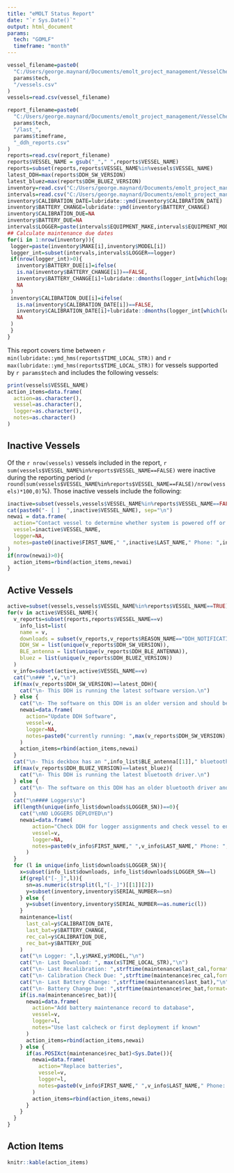 ```yaml
---
title: "eMOLT Status Report"
date: "`r Sys.Date()`"
output: html_document
params:
  tech: "GOMLF"
  timeframe: "month"
---
```


```r
vessel_filename=paste0(
  "C:/Users/george.maynard/Documents/emolt_project_management/VesselCheckIns/",
  params$tech,
  "/vessels.csv"
)
vessels=read.csv(vessel_filename)
```

```r
report_filename=paste0(
  "C:/Users/george.maynard/Documents/emolt_project_management/VesselCheckIns/",
  params$tech,
  "/last_",
  params$timeframe,
  "_ddh_reports.csv"
)
reports=read.csv(report_filename)
reports$VESSEL_NAME = gsub("_"," ",reports$VESSEL_NAME)
reports=subset(reports,reports$VESSEL_NAME%in%vessels$VESSEL_NAME)
latest_DDH=max(reports$DDH_SW_VERSION)
latest_bluez=max(reports$DDH_BLUEZ_VERSION)
inventory=read.csv("C:/Users/george.maynard/Documents/emolt_project_management/VesselCheckIns/maintenance_inventory.csv")
intervals=read.csv("C:/Users/george.maynard/Documents/emolt_project_management/VesselCheckIns/maintenance_intervals.csv")
inventory$CALIBRATION_DATE=lubridate::ymd(inventory$CALIBRATION_DATE)
inventory$BATTERY_CHANGE=lubridate::ymd(inventory$BATTERY_CHANGE)
inventory$CALIBRATION_DUE=NA
inventory$BATTERY_DUE=NA
intervals$LOGGER=paste(intervals$EQUIPMENT_MAKE,intervals$EQUIPMENT_MODEL)
## Calculate maintenance due dates
for(i in 1:nrow(inventory)){
 logger=paste(inventory$MAKE[i],inventory$MODEL[i])
 logger_int=subset(intervals,intervals$LOGGER==logger)
 if(nrow(logger_int)>0){
   inventory$BATTERY_DUE[i]=ifelse(
   is.na(inventory$BATTERY_CHANGE[i])==FALSE,
   inventory$BATTERY_CHANGE[i]+lubridate::dmonths(logger_int[which(logger_int$EQUIPMENT_MAINTENANCE_EVENT=="Battery Replaced"),"EQUIPMENT_MAINTENANCE_INTERVAL_MONTHS"]),
   NA
 )
 inventory$CALIBRATION_DUE[i]=ifelse(
   is.na(inventory$CALIBRATION_DATE[i])==FALSE,
   inventory$CALIBRATION_DATE[i]+lubridate::dmonths(logger_int[which(logger_int$EQUIPMENT_MAINTENANCE_EVENT%in%c("Calibration Check","Factory Calibration")),"EQUIPMENT_MAINTENANCE_INTERVAL_MONTHS"]),
   NA
 )
 }
}
```

This report covers time between `r min(lubridate::ymd_hms(reports$TIME_LOCAL_STR))` and `r max(lubridate::ymd_hms(reports$TIME_LOCAL_STR))` for vessels supported by `r params$tech` and includes the following vessels: 

```r
print(vessels$VESSEL_NAME)
action_items=data.frame(
  action=as.character(),
  vessel=as.character(),
  logger=as.character(),
  notes=as.character()
)
```

## Inactive Vessels

Of the `r nrow(vessels)` vessels included in the report, `r sum(vessels$VESSEL_NAME%in%reports$VESSEL_NAME==FALSE)` were inactive during the reporting period (`r round(sum(vessels$VESSEL_NAME%in%reports$VESSEL_NAME==FALSE)/nrow(vessels)*100,0)`%). Those inactive vessels include the following:

```r
inactive=subset(vessels,vessels$VESSEL_NAME%in%reports$VESSEL_NAME==FALSE)
cat(paste0("- [ ]  ",inactive$VESSEL_NAME), sep="\n")
newai = data.frame(
  action="Contact vessel to determine whether system is powered off or vessel is not fishing",
  vessel=inactive$VESSEL_NAME,
  logger=NA,
  notes=paste0(inactive$FIRST_NAME," ",inactive$LAST_NAME," Phone: ",inactive$PHONE," email: ",inactive$EMAIL)
)
if(nrow(newai)>0){
  action_items=rbind(action_items,newai)  
}
```

## Active Vessels

```r
active=subset(vessels,vessels$VESSEL_NAME%in%reports$VESSEL_NAME==TRUE)
for(v in active$VESSEL_NAME){
  v_reports=subset(reports,reports$VESSEL_NAME==v)
    info_list=list(
    name = v,
    downloads = subset(v_reports,v_reports$REASON_NAME=="DDH_NOTIFICATION_OK_LOGGER_DL"),
    DDH_SW = list(unique(v_reports$DDH_SW_VERSION)),
    BLE_antenna = list(unique(v_reports$DDH_BLE_ANTENNA)),
    bluez = list(unique(v_reports$DDH_BLUEZ_VERSION))
  )
  v_info=subset(active,active$VESSEL_NAME==v)
  cat("\n### ",v,"\n")
  if(max(v_reports$DDH_SW_VERSION)==latest_DDH){
    cat("\n- This DDH is running the latest software version.\n")
  } else {
    cat("\n- The software on this DDH is an older version and should be updated.\n")
    newai=data.frame(
      action="Update DDH Software",
      vessel=v,
      logger=NA,
      notes=paste0("currently running: ",max(v_reports$DDH_SW_VERSION)," newest: ", latest_DDH)
    )
    action_items=rbind(action_items,newai)
  }
  cat("\n- This deckbox has an ",info_list$BLE_antenna[[1]]," bluetooth antenna.\n")
  if(max(v_reports$DDH_BLUEZ_VERSION)==latest_bluez){
    cat("\n- This DDH is running the latest bluetooth driver.\n")
  } else {
    cat("\n- The software on this DDH has an older bluetooth driver and should be updated.\n")
  }
  cat("\n#### Loggers\n")
  if(length(unique(info_list$downloads$LOGGER_SN))==0){
    cat("\nNO LOGGERS DEPLOYED\n")
    newai=data.frame(
        action="Check DDH for logger assignments and check vessel to ensure logger is present",
        vessel=v,
        logger=NA,
        notes=paste0(v_info$FIRST_NAME," ",v_info$LAST_NAME," Phone: ",v_info$PHONE," email: ",v_info$EMAIL)
      )
  }
  for (l in unique(info_list$downloads$LOGGER_SN)){
    x=subset(info_list$downloads, info_list$downloads$LOGGER_SN==l)
    if(grepl("[-_]",l)){
      sn=as.numeric(strsplit(l,"[-_]")[[1]][2])
      y=subset(inventory,inventory$SERIAL_NUMBER==sn)
    } else {
      y=subset(inventory,inventory$SERIAL_NUMBER==as.numeric(l))
    }
    maintenance=list(
      last_cal=y$CALIBRATION_DATE,
      last_bat=y$BATTERY_CHANGE,
      rec_cal=y$CALIBRATION_DUE,
      rec_bat=y$BATTERY_DUE
    )
    cat("\n Logger: ",l,y$MAKE,y$MODEL,"\n")
    cat("\n- Last Download: ", max(x$TIME_LOCAL_STR),"\n")
    cat("\n- Last Recalibration: ",strftime(maintenance$last_cal,format="%Y-%m-%d"),"\n")
    cat("\n- Calibration Check Due: ",strftime(maintenance$rec_cal,format="%Y-%m-%d"),"\n")
    cat("\n- Last Battery Change: ",strftime(maintenance$last_bat),"\n")
    cat("\n- Battery Change Due: ",strftime(maintenance$rec_bat,format="%Y-%m-%d"),"\n")
    if(is.na(maintenance$rec_bat)){
      newai=data.frame(
        action="Add battery maintenance record to database",
        vessel=v,
        logger=l,
        notes="Use last calcheck or first deployment if known"
      )
      action_items=rbind(action_items,newai)
    } else {
      if(as.POSIXct(maintenance$rec_bat)<Sys.Date()){
        newai=data.frame(
          action="Replace batteries",
          vessel=v,
          logger=l,
          notes=paste0(v_info$FIRST_NAME," ",v_info$LAST_NAME," Phone: ",v_info$PHONE," email: ",v_info$EMAIL)
        )
        action_items=rbind(action_items,newai)
      }
    }
  }
}
```

## Action Items
```r
knitr::kable(action_items)
```
